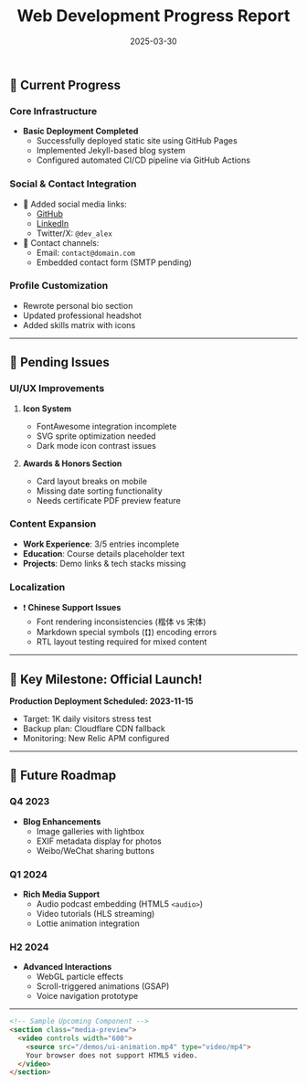 ﻿---
title: 'Web Development Progress Report'
description: 'A '
date: '2025-03-30'
---
 



## 🚀 Current Progress

### Core Infrastructure
- **Basic Deployment Completed**  
  - Successfully deployed static site using GitHub Pages
  - Implemented Jekyll-based blog system
  - Configured automated CI/CD pipeline via GitHub Actions

### Social & Contact Integration
- 🔗 Added social media links:
  - [GitHub](https://github.com/username)
  - [LinkedIn](https://linkedin.com/in/username)
  - Twitter/X: `@dev_alex`
- 📧 Contact channels:
  - Email: `contact@domain.com`
  - Embedded contact form (SMTP pending)

### Profile Customization
- Rewrote personal bio section
- Updated professional headshot
- Added skills matrix with icons

---

## 🔧 Pending Issues

### UI/UX Improvements
1. **Icon System**  
   - FontAwesome integration incomplete
   - SVG sprite optimization needed
   - Dark mode icon contrast issues

2. **Awards & Honors Section**  
   - Card layout breaks on mobile
   - Missing date sorting functionality
   - Needs certificate PDF preview feature

### Content Expansion
- **Work Experience**: 3/5 entries incomplete
- **Education**: Course details placeholder text
- **Projects**: Demo links & tech stacks missing

### Localization
- ❗ **Chinese Support Issues**  
  - Font rendering inconsistencies (楷体 vs 宋体)
  - Markdown special symbols (`【】`) encoding errors
  - RTL layout testing required for mixed content

---

## 🎯 Key Milestone: Official Launch!

**Production Deployment Scheduled: 2023-11-15**  
- Target: 1K daily visitors stress test
- Backup plan: Cloudflare CDN fallback
- Monitoring: New Relic APM configured

---

## 🌟 Future Roadmap

### Q4 2023  
- **Blog Enhancements**  
  - Image galleries with lightbox
  - EXIF metadata display for photos
  - Weibo/WeChat sharing buttons

### Q1 2024  
- **Rich Media Support**  
  - Audio podcast embedding (HTML5 `<audio>`)
  - Video tutorials (HLS streaming)
  - Lottie animation integration

### H2 2024  
- **Advanced Interactions**  
  - WebGL particle effects
  - Scroll-triggered animations (GSAP)
  - Voice navigation prototype

---

```html
<!-- Sample Upcoming Component -->
<section class="media-preview">
  <video controls width="600">
    <source src="/demos/ui-animation.mp4" type="video/mp4">
    Your browser does not support HTML5 video.
  </video>
</section>